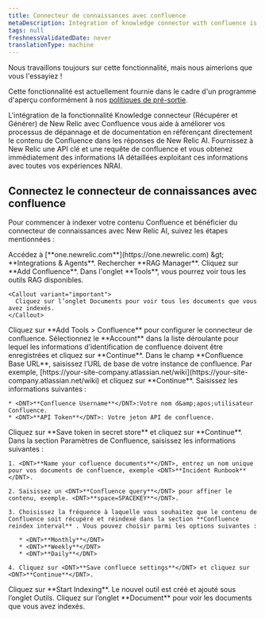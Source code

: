 ```yaml
---
title: Connecteur de connaissances avec confluence
metaDescription: Integration of knowledge connector with confluence is a GenAI assistant for observability that will help you understand and improve your system by integrating knowledge connector with your confluence
tags: null
freshnessValidatedDate: never
translationType: machine
---
```


<Callout title="Aperçu">
  Nous travaillons toujours sur cette fonctionnalité, mais nous aimerions que vous l&apos;essayiez !

  Cette fonctionnalité est actuellement fournie dans le cadre d&apos;un programme d&apos;aperçu conformément à nos [politiques de pré-sortie](/docs/licenses/license-information/referenced-policies/new-relic-pre-release-policy).
</Callout>

L&apos;intégration de la fonctionnalité Knowledge connecteur (Récupérer et Générer) de New Relic avec Confluence vous aide à améliorer vos processus de dépannage et de documentation en référençant directement le contenu de Confluence dans les réponses de New Relic AI. Fournissez à New Relic une API clé et une requête de confluence et vous obtenez immédiatement des informations IA détaillées exploitant ces informations avec toutes vos expériences NRAI.

## Connectez le connecteur de connaissances avec confluence

Pour commencer à indexer votre contenu Confluence et bénéficier du connecteur de connaissances avec New Relic AI, suivez les étapes mentionnées :

<Steps>
  <Step>
    Accédez à <DNT>[**one.newrelic.com**](https://one.newrelic.com) &amp;gt; **Integrations &amp; Agents**</DNT>.
  </Step>

  <Step>
    Rechercher <DNT>**RAG Manager**</DNT>.
  </Step>

  <Step>
    Cliquez sur <DNT>**Add Confluence**</DNT>.
  </Step>

  <Step>
    Dans l&apos;onglet <DNT>**Tools**</DNT>, vous pourrez voir tous les outils RAG disponibles.

    <Callout variant="important">
      Cliquez sur l’onglet Documents pour voir tous les documents que vous avez indexés.
    </Callout>
  </Step>

  <Step>
    Cliquez sur <DNT>**Add Tools &gt; Confluence**</DNT> pour configurer le connecteur de confluence.
  </Step>

  <Step>
    Sélectionnez le <DNT>**Account**</DNT> dans la liste déroulante pour lequel les informations d’identification de confluence doivent être enregistrées et cliquez sur <DNT>**Continue**</DNT>.
  </Step>

  <Step>
    Dans le champ <DNT>**Confluence Base URL**</DNT>, saisissez l’URL de base de votre instance de confluence. Par exemple, <DNT>[https://your-site-company.atlassian.net/wiki](https://your-site-company.atlassian.net/wiki)</DNT> et cliquez sur <DNT>**Continue**</DNT>.
  </Step>

  <Step>
    Saisissez les informations suivantes :

    * <DNT>**Confluence Username**</DNT>:Votre nom d&amp;apos;utilisateur Confluence.
    * <DNT>**API Token**</DNT>: Votre jeton API de confluence.
  </Step>

  <Step>
    Cliquez sur <DNT>**Save token in secret store**</DNT> et cliquez sur <DNT>**Continue**</DNT>.
  </Step>

  <Step>
    Dans la section Paramètres de Confluence, saisissez les informations suivantes :

    1. <DNT>**Name your cofluence documents**</DNT>, entrez un nom unique pour vos documents de confluence, exemple <DNT>**Incident Runbook**</DNT>.

    2. Saisissez un <DNT>**Confluence query**</DNT> pour affiner le contenu, exemple. <DNT>**space=SPACEKEY**</DNT>.

    3. Choisissez la fréquence à laquelle vous souhaitez que le contenu de Confluence soit récupéré et réindexé dans la section **Confluence reindex interval** . Vous pouvez choisir parmi les options suivantes :

       * <DNT>**Monthly**</DNT>
       * <DNT>**Weekly**</DNT>
       * <DNT>**Daily**</DNT>

    4. Cliquez sur <DNT>**Save confluece settings**</DNT> et cliquez sur <DNT>**Continue**</DNT>.
  </Step>

  <Step>
    Cliquez sur <DNT>**Start Indexing**</DNT>. Le nouvel outil est créé et ajouté sous l’onglet Outils.
  </Step>

  <Step>
    Cliquez sur l’onglet <DNT>**Document**</DNT> pour voir les documents que vous avez indexés.
  </Step>
</Steps>